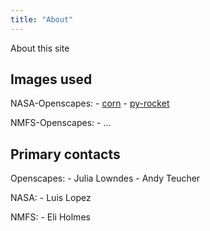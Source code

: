 ```yaml
---
title: "About"
---
```


About this site

## Images used

NASA-Openscapes:
- [corn](https://github.com/NASA-Openscapes/corn)
- [py-rocket](https://github.com/NASA-Openscapes/py-rocket)

NMFS-Openscapes:
- ...

## Primary contacts

Openscapes:
- Julia Lowndes
- Andy Teucher

NASA:
- Luis Lopez

NMFS:
- Eli Holmes

